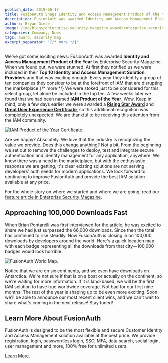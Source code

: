 ```yaml
---
publish_date: 2019-06-17 
title: FusionAuth Snags Identity and Access Management Product of the Year
description: FusionAuth was awarded Identity and Access Management Product of the Year by Enterprise Security Magazine.
authors: Bryan Giese
image: /img/blogs/enterprise-security-magazine-award/enterprise-security-mag-award.png
categories: Company, News
tags: award, security mag
excerpt_separator: "{/* more */}"
---
```


We've got some exciting news: FusionAuth was awarded **Identity and Access Management Product of the Year** by Enterprise Security Magazine. When we found out, we were stunned. At first they notified us we were included in their **Top 10 Identity and Access Management Solution Providers** and that was exciting enough. Every year they identify a group of ten companies they consider to be at the forefront of IAM that are disrupting the marketplace.{/* more */} We were stoked just to be considered for this select group, let alone be included in the top ten. A few weeks later we found that we had been named **IAM Product of the Year**. Wow. Keep in mind, only a few days earlier we were awarded a [**Rising Star Award**](/blog/2019/05/30/fusionauth-recognized-industry-distinctions-comparecamp) and [**Great User Experience Certificate**](/blog/2019/05/30/fusionauth-recognized-industry-distinctions-comparecamp), so this additional recognition was completely unexpected. We are thankful to be receiving this attention from the IAM community.

[![IAM Product of the Year Certificate.](/img/blogs/enterprise-security-magazine-award/fusionauth-certificate-revised.jpg)](https://identity-and-access-management-solutions.enterprisesecuritymag.com/vendors/fusionauth/2019 "Jump to the article")


Are we happy? Absolutely. We love that the industry is recognizing the value we provide. Does this change anything? Not a bit. From the beginning we set out to remove the challenges to deploy, test and integrate secure authentication and identity management for any application, anywhere. We knew there was a need in the marketplace, but with the enthusiastic response we are getting, it's clear existing solutions are not serving developers' auth needs for modern applications. We look forward to continuing to improve FusionAuth and provide the best IAM solution available at any price.

For the whole story on where we started and where we are going, read our [feature article in Enterprise Security Magazine](https://identity-and-access-management-solutions.enterprisesecuritymag.com/vendors/fusionauth/2019 "Jump to the article").

## Approaching 100,000 Downloads Fast

When Brian Pontarelli was first interviewed for the article, he was excited to share we had just surpassed the 66,000 downloads. Since then the total has continued to rise steadily. Now FusionAuth is closing in on 100,000 downloads by developers around the world. Here's a quick location map with each badge representing all the downloads from that city—100,000 badges would look horrible.

![FusionAuth World Map.](/img/blogs/enterprise-security-magazine-award/instance-map-1906.jpg)


Notice that we are on six continents, and we even have downloads on Antarctica. We're not sure if that is on a boat or actually on the continent, so we're waiting for more information. If it is land-based, we will be the first IAM solution to have true worldwide coverage. Not bad for our first nine months! The rest of the year is shaping up to be even more exciting. Soon we'll be able to announce our most recent client wins, and we can't wait to share what's coming in the next release! Stay tuned!

## Learn More About FusionAuth

FusionAuth is designed to be the most flexible and secure Customer Identity and Access Management solution available at the best price. We provide registration, login, passwordless login, SSO, MFA, data search, social login, user management and more, 100% free for unlimited users.

[Learn More.](/)
